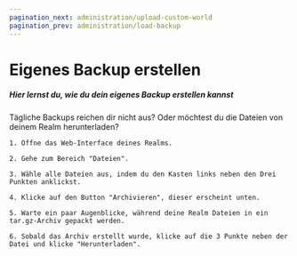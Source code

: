 ```yaml
---
pagination_next: administration/upload-custom-world
pagination_prev: administration/load-backup
---
```


# Eigenes Backup erstellen

##### Hier lernst du, wie du dein eigenes Backup erstellen kannst

Tägliche Backups reichen dir nicht aus? Oder möchtest du die Dateien von deinem Realm herunterladen?


    1. Öffne das Web-Interface deines Realms.

    2. Gehe zum Bereich "Dateien".

    3. Wähle alle Dateien aus, indem du den Kasten links neben den Drei Punkten anklickst.

    4. Klicke auf den Button "Archivieren", dieser erscheint unten.

    5. Warte ein paar Augenblicke, während deine Realm Dateien in ein tar.gz-Archiv gepackt werden.

    6. Sobald das Archiv erstellt wurde, klicke auf die 3 Punkte neben der Datei und klicke "Herunterladen".
